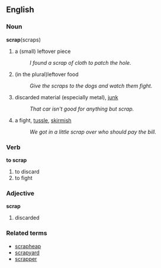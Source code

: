 ==English==
===Noun===
'''scrap'''(scraps)
#a (small) leftover piece
#: ''I found a scrap of cloth to patch the hole.''
#(in the plural)leftover food
#: ''Give the scraps to the dogs and watch them fight.''
#discarded material (especially metal), [[junk]]
#: ''That car isn't good for anything but scrap.''
#a fight, [[tussle]], [[skirmish]]
#: ''We got in a little scrap over who should pay the bill.''

===Verb===
'''to scrap'''
#to discard
#to fight

===Adjective===
'''scrap'''
#discarded

===Related terms===
*[[scrapheap]]
*[[scrapyard]]
*[[scrapper]]
